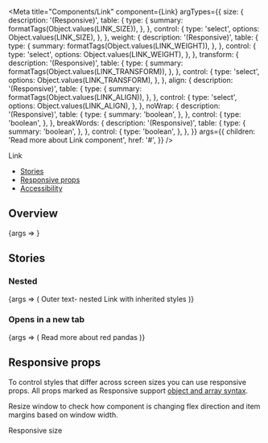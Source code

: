 
<Meta
  title="Components/Link"
  component={Link}
  argTypes={{
    size: {
      description: '(Responsive)',
      table: {
        type: {
          summary: formatTags(Object.values(LINK_SIZE)),
        },
      },
      control: {
        type: 'select',
        options: Object.values(LINK_SIZE),
      },
    },
    weight: {
      description: '(Responsive)',
      table: {
        type: {
          summary: formatTags(Object.values(LINK_WEIGHT)),
        },
      },
      control: {
        type: 'select',
        options: Object.values(LINK_WEIGHT),
      },
    },
    transform: {
      description: '(Responsive)',
      table: {
        type: {
          summary: formatTags(Object.values(LINK_TRANSFORM)),
        },
      },
      control: {
        type: 'select',
        options: Object.values(LINK_TRANSFORM),
      },
    },
    align: {
      description: '(Responsive)',
      table: {
        type: {
          summary: formatTags(Object.values(LINK_ALIGN)),
        },
      },
      control: {
        type: 'select',
        options: Object.values(LINK_ALIGN),
      },
    },
    noWrap: {
      description: '(Responsive)',
      table: {
        type: {
          summary: 'boolean',
        },
      },
      control: {
        type: 'boolean',
      },
    },
    breakWords: {
      description: '(Responsive)',
      table: {
        type: {
          summary: 'boolean',
        },
      },
      control: {
        type: 'boolean',
      },
    },
  }}
  args={{
    children: 'Read more about Link component',
    href: '#',
  }}
/>

<PageHeader>Link</PageHeader>

- [Stories](#stories)
- [Responsive props](#responsive-props)
- [Accessibility](#accessibility)

## Overview

<Canvas>
  <Story name="Default">{args => <Link {...args} />}</Story>
</Canvas>

<ArgsTable story="Default" />

## Stories

### Nested

<Canvas>
  <Story name="Nested">
    {args => (
      <Text type="h2" color={TEXT_COLOR['text-red-60']}>
        Outer text-
        <Link as="button" inherited {...args}>
          nested Link with inherited styles
        </Link>
      </Text>
    )}
  </Story>
</Canvas>

### Opens in a new tab

<Canvas>
  <Story name="Open in a new tab">
    {args => (
      <Link
        href="https://en.wikipedia.org/wiki/Red_panda"
        target="_blank"
        {...args}
      >
        Read more about red pandas
      </Link>
    )}
  </Story>
</Canvas>

## Responsive props

To control styles that differ across screen sizes you can use responsive props. All props marked as Responsive support [object and array syntax](/story/foundation-✨-responsive-props--page).

Resize window to check how component is changing flex direction and item margins based on window width.

<Canvas>
  <Link
    size={[LINK_SIZE.SMALL, LINK_SIZE.MEDIUM, null, LINK_SIZE.LARGE]}
    weight={[LINK_WEIGHT.REGULAR, LINK_WEIGHT.BOLD]}
  >
    Responsive size
  </Link>
</Canvas>

<LinkA11y />
